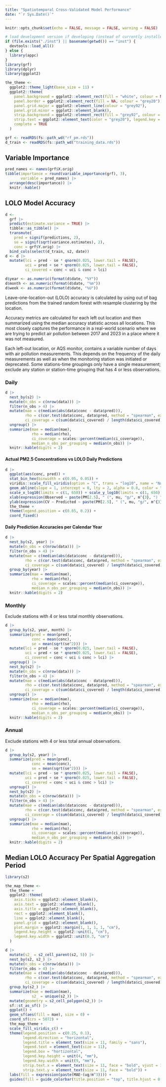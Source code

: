 ```yaml
---
title: "Spatiotemporal Cross-Validated Model Performance"
date: "`r Sys.Date()`"
---
```


```r
knitr::opts_chunk$set(echo = FALSE, message = FALSE, warning = FALSE)

# load development version if developing (instead of currently installed version)
if (file.exists("./inst") || basename(getwd()) == "inst") {
  devtools::load_all()
} else {
  library(appc)
}
library(grf)
library(dplyr)
library(ggplot2)

the_theme <- 
  ggplot2::theme_light(base_size = 11) +
  ggplot2::theme(
    panel.background = ggplot2::element_rect(fill = "white", colour = NA),
    panel.border = ggplot2::element_rect(fill = NA, colour = "grey20"),
    panel.grid.major = ggplot2::element_line(colour = "grey92"),
    panel.grid.minor = ggplot2::element_blank(),
    strip.background = ggplot2::element_rect(fill = "grey92", colour = "grey20"),
    strip.text = ggplot2::element_text(color = "grey20"), legend.key = ggplot2::element_rect(fill = "white", colour = NA),
    complete = TRUE
  )
```

```r
grf <- readRDS(fs::path_wd("rf_pm.rds"))
d_train <- readRDS(fs::path_wd("training_data.rds"))
```

## Variable Importance

```r
pred_names <- names(grf$X.orig)
tibble(importance = round(variable_importance(grf), 3),
       variable = pred_names) |>
  arrange(desc(importance)) |>
  knitr::kable()
```

## LOLO Model Accuracy

```r
d <-
  grf |>
  predict(estimate.variance = TRUE) |>
  tibble::as_tibble() |>
  transmute(
    pred = signif(predictions, 2),
    se = signif(sqrt(variance.estimates), 2),
    conc = grf$Y.orig) |>
  bind_cols(select(d_train, s2, date))
d <- d |>
  mutate(lci = pred - se * qnorm(0.025, lower.tail = FALSE),
         uci = pred + se * qnorm(0.025, lower.tail = FALSE),
         ci_covered = conc < uci & conc > lci)
```

```r
d$year <- as.numeric(format(d$date, "%Y"))
d$month <- as.numeric(format(d$date, "%m"))
d$week <- as.numeric(format(d$date, "%U"))
```

Leave-one-location-out (LOLO) accuracy is calculated by using out of bag predictions from the trained random forest with resample clustering by the location.

Accuracy metrics are calculated for each left out location and then summarized using the median accuracy statistic across all locations. This most closely captures the performance in a real-world scenario where we are trying to predict air pollution between 2017 and 2023 in a place where it was not measured. 

Each left-out location, or AQS monitor, contains a variable number of days with air pollution measurements.  This depends on the frequency of the daily measurements as well as when the monitoring station was initiated or deprecated. Some stations-time groupings only have a single measurement; exclude any station or station-time grouping that has 4 or less observations.

### Daily

```r
d |>
  nest_by(s2) |>
  mutate(n_obs = c(nrow(data))) |>
  filter(n_obs > 4) |>
  mutate(mae = c(median(abs(data$conc - data$pred))),
         rho = c(cor.test(data$conc, data$pred, method = "spearman", exact = FALSE)$estimate),
         ci_coverage = c(sum(data$ci_covered) / length(data$ci_covered))) |>
  ungroup() |>
  summarize(mae = median(mae),
            rho = median(rho),
            ci_coverage = scales::percent(median(ci_coverage)),
            median_n_obs_per_grouping = median(n_obs)) |>
  knitr::kable(digits = 2)
```

#### Actual PM2.5 Concentrations vs LOLO Daily Predictions

```r
d |>
  ggplot(aes(conc, pred)) +
  stat_bin_hex(binwidth = c(0.05, 0.05)) +
  viridis::scale_fill_viridis(option = "C", trans = "log10", name = "Number \nof points") +
  geom_abline(slope = 1, intercept = 0, lty = 2, alpha = 0.8, color = "darkgrey") +
  scale_x_log10(limits = c(1, 650)) + scale_y_log10(limits = c(1, 650)) +
  xlab(expression(Observed ~ paste(PM[2.5], " (", mu, "g/", m^{3}, ") "))) +
  ylab(expression(CV ~ Predicted ~ paste(PM[2.5], " (", mu, "g/", m^{3}, ") "))) +
  the_theme +
  theme(legend.position = c(0.85, 0.2)) +
  coord_fixed()
```

#### Daily Prediction Accuracies per Calendar Year

```r
d |>
  nest_by(s2, year) |>
  mutate(n_obs = c(nrow(data))) |>
  filter(n_obs > 4) |>
  mutate(mae = c(median(abs(data$conc - data$pred))),
         rho = c(cor.test(data$conc, data$pred, method = "spearman", exact = FALSE)$estimate),
         ci_coverage = c(sum(data$ci_covered) / length(data$ci_covered))) |>
  group_by(year) |>
  summarize(mae = median(mae),
            rho = median(rho),
            ci_coverage = scales::percent(median(ci_coverage)),
            median_n_obs_per_grouping = median(n_obs)) |>
  knitr::kable(digits = 2)
```

### Monthly

Exclude stations with 4 or less total monthly observations.

```r
d |>
  group_by(s2, year, month) |>
  summarize(pred = mean(pred),
            conc = mean(conc),
            se = mean(sqrt(se^2))) |>
  mutate(lci = pred - se * qnorm(0.025, lower.tail = FALSE),
         uci = pred + se * qnorm(0.025, lower.tail = FALSE),
         ci_covered = conc < uci & conc > lci) |>
  ungroup() |>
  nest_by(s2) |>
  mutate(n_obs = c(nrow(data))) |>
  filter(n_obs > 4) |>
  mutate(mae = c(median(abs(data$conc - data$pred))),
         rho = c(cor.test(data$conc, data$pred, method = "spearman", exact = FALSE)$estimate),
         ci_coverage = c(sum(data$ci_covered) / length(data$ci_covered))) |>
  ungroup() |>
  summarize(mae = median(mae),
            rho = median(rho),
            ci_coverage = scales::percent(median(ci_coverage)),
            median_n_obs_per_grouping = median(n_obs)) |>
  knitr::kable(digits = 2)
```

### Annual

Exclude stations with 4 or less total annual observations.

```r
d |>
  group_by(s2, year) |>
  summarize(pred = mean(pred),
            conc = mean(conc),
            se = mean(sqrt(se^2))) |>
  mutate(lci = pred - se * qnorm(0.025, lower.tail = FALSE),
         uci = pred + se * qnorm(0.025, lower.tail = FALSE),
         ci_covered = conc < uci & conc > lci) |>
  ungroup() |>
  nest_by(s2) |>
  mutate(n_obs = c(nrow(data))) |>
  filter(n_obs > 4) |>
  mutate(mae = c(median(abs(data$conc - data$pred))),
         rho = c(cor.test(data$conc, data$pred, method = "spearman", exact = FALSE)$estimate),
         ci_coverage = c(sum(data$ci_covered) / length(data$ci_covered))) |>
  ungroup() |>
  summarize(mae = median(mae),
            rho = median(rho),
            ci_coverage = scales::percent(median(ci_coverage)),
            median_n_obs_per_grouping = median(n_obs)) |>
  knitr::kable(digits = 2)
```

## Median LOLO Accuracy Per Spatial Aggregation Period

```r
library(s2)

the_map_theme <-
  the_theme +
  ggplot2::theme(
    axis.ticks = ggplot2::element_blank(), 
    axis.text = ggplot2::element_blank(),
    axis.title = ggplot2::element_blank(), 
    rect = ggplot2::element_blank(),
    line = ggplot2::element_blank(), 
    panel.grid = ggplot2::element_blank(),
    plot.margin = ggplot2::margin(1, 1, 1, 1, "cm"),
    legend.key.height = ggplot2::unit(1, "cm"),
    legend.key.width = ggplot2::unit(0.3, "cm")
  )

d |>
  mutate(s2_ = s2_cell_parent(s2, 5)) |>
  nest_by(s2, s2_) |>
  mutate(n_obs = c(nrow(data))) |>
  filter(n_obs > 4) |>
  mutate(mae = c(median(abs(data$conc - data$pred))),
         rho = c(cor.test(data$conc, data$pred, method = "spearman", exact = FALSE)$estimate),
         ci_coverage = c(sum(data$ci_covered) / length(data$ci_covered))) |>
  group_by(s2_) |>
  summarize(mae = median(mae),
            s2_ = unique(s2_)) |>
  mutate(geometry = s2_cell_polygon(s2_)) |>  
  sf::st_as_sf() |>
  ggplot() +
  geom_sf(aes(fill = mae), size = 0) +
  coord_sf(crs = 5072) +
  the_map_theme +
  scale_fill_viridis_c() +
  theme(legend.position = c(0.25, 0.1),
        legend.direction = "horizontal",
        legend.title = element_text(size = 11, family = "sans"),
        legend.text = element_text(size = 11),
        legend.box = "hortizontal",
        legend.key.height = unit(4, "mm"),
        legend.key.width = unit(9, "mm"),
        strip.text.x = element_text(size = 11, face = "bold", vjust = 1),
        strip.text.y = element_text(size = 11, face = "bold")) +
  labs(fill = expression(paste(MAE~(ug/m^3)))) +
  guides(fill = guide_colorbar(title.position = "top", title.hjust = 0.5))
```
